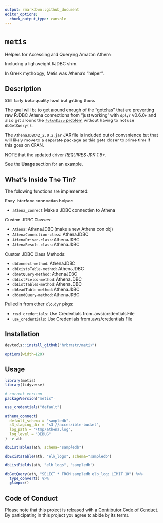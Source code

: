 ```yaml
---
output: rmarkdown::github_document
editor_options: 
  chunk_output_type: console
---
```


# `metis`

Helpers for Accessing and Querying Amazon Athena

Including a lightweight RJDBC shim.

In Greek mythology, Metis was Athena's "helper".

## Description

Still fairly beta-quality level but getting there.

The goal will be to get around enough of the "gotchas" that are preventing raw RJDBC Athena connections from "just working" with `dplyr` v0.6.0+ and also get around the [`fetchSize` problem](https://www.reddit.com/r/aws/comments/6aq22b/fetchsize_limit/) without having to not use `dbGetQuery()`.

The `AthenaJDBC42_2.0.2.jar` JAR file is included out of convenience but that will likely move to a separate package as this gets closer to prime time if this goes on CRAN.

NOTE that the updated driver *REQUIRES JDK 1.8+*.

See the **Usage** section for an example.

## What's Inside The Tin?

The following functions are implemented:

Easy-interface connection helper:

- `athena_connect`	Make a JDBC connection to Athena

Custom JDBC Classes:

- `Athena`:	AthenaJDBC (make a new Athena con obj)
- `AthenaConnection-class`:	AthenaJDBC
- `AthenaDriver-class`:	AthenaJDBC
- `AthenaResult-class`:	AthenaJDBC

Custom JDBC Class Methods:

- `dbConnect-method`:	AthenaJDBC
- `dbExistsTable-method`:	AthenaJDBC
- `dbGetQuery-method`:	AthenaJDBC
- `dbListFields-method`:	AthenaJDBC
- `dbListTables-method`:	AthenaJDBC
- `dbReadTable-method`:	AthenaJDBC
- `dbSendQuery-method`:	AthenaJDBC

Pulled in from other `cloudyr` pkgs: 

- `read_credentials`:	Use Credentials from .aws/credentials File
- `use_credentials`:	Use Credentials from .aws/credentials File

## Installation

```r
devtools::install_github("hrbrmstr/metis")
```

```r
options(width=120)
```

## Usage

```r
library(metis)
library(tidyverse)

# current verison
packageVersion("metis")
```

```r
use_credentials("default")

athena_connect(
  default_schema = "sampledb", 
  s3_staging_dir = "s3://accessible-bucket",
  log_path = "/tmp/athena.log",
  log_level = "DEBUG"
) -> ath

dbListTables(ath, schema="sampledb")

dbExistsTable(ath, "elb_logs", schema="sampledb")

dbListFields(ath, "elb_logs", "sampledb")

dbGetQuery(ath, "SELECT * FROM sampledb.elb_logs LIMIT 10") %>% 
  type_convert() %>% 
  glimpse()
```

## Code of Conduct

Please note that this project is released with a [Contributor Code of Conduct](CONDUCT.md). By participating in this project you agree to abide by its terms.
